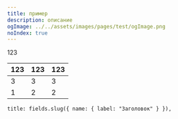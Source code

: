 ```yaml
---
title: пример
description: описание
ogImage: ../../assets/images/pages/test/ogImage.png
noIndex: true
---
```

123

| 123 | 123 | 123 |
| --- | --- | --- |
| 3   | 3   | 3   |
| 1   | 2   | 2   |

`title: fields.slug({ name: { label: "Заголовок" } }),`

